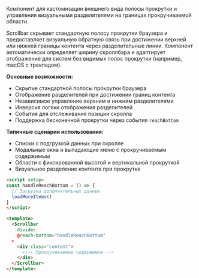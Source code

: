 Компонент для кастомизации внешнего вида полосы прокрутки и управления визуальными разделителями на границах прокручиваемой области.

Scrollbar скрывает стандартную полосу прокрутки браузера и предоставляет визуальную обратную связь при достижении верхней или нижней границы контента через разделительные линии. Компонент автоматически определяет ширину скроллбара и адаптирует отображение для систем без видимых полос прокрутки (например, macOS с трекпадом).

**Основные возможности:**

- Скрытие стандартной полосы прокрутки браузера
- Отображение разделителей при достижении границ контента
- Независимое управление верхним и нижним разделителями
- Инверсия логики отображения разделителей
- События для отслеживания позиции скролла
- Поддержка бесконечной прокрутки через события `reachBottom`

**Типичные сценарии использования:**

- Списки с подгрузкой данных при скролле
- Модальные окна и выпадающие меню с прокручиваемым содержимым
- Области с фиксированной высотой и вертикальной прокруткой
- Визуальное разделение контента при прокрутке

```html
<script setup>
const handleReachBottom = () => {
  // Загрузка дополнительных данных
  loadMoreItems()
}
</script>

<template>
  <Scrollbar
    divider
    @reach-bottom="handleReachBottom"
  >
    <div class="content">
      <!-- Прокручиваемое содержимое -->
    </div>
  </Scrollbar>
</template>
```

